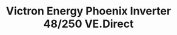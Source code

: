 ---
title: Victron Energy Phoenix Inverter 48/250 VE.Direct
description: |
    Inverters allow you to power domestic equipment - requiring 230V/120V AC - using 'leisure' or 'automotive' batteries rated at 12V, 24V or 48V DC.
image:
    src: '@images/products/victron-energy/victron-energy-phoenix-inverter-48250-ve-direct.jpg'
    alt: Victron Energy Phoenix Inverter 48/250 VE.Direct
    caption: Victron Energy Phoenix Inverter 48/250 VE.Direct
partner: victron-energy
link:
    label: View More Details
    slug: 'https://www.victronenergy.com/inverters/phoenix-inverter-vedirect-250va-800va'
is_new: false
is_in_stock: true
seo:
    title: Victron Energy Phoenix Inverter 48/250 VE.Direct
    description: |
        Inverters allow you to power domestic equipment - requiring 230V/120V AC - using 'leisure' or 'automotive' batteries rated at 12V, 24V or 48V DC.
    thumbnail:
        file: '@images/products/victron-energy/victron-energy-phoenix-inverter-48250-ve-direct.jpg'
        alt: Victron Energy Phoenix Inverter 48/250 VE.Direct
---